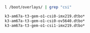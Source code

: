 <CodeGroup>

  ```bash Terminal
  l /boot/overlays/ | grep "csi"
  ```

  ```bash Output
  k3-am67a-t3-gem-o1-csi0-imx219.dtbo*
  k3-am67a-t3-gem-o1-csi0-ov5640.dtbo*
  k3-am67a-t3-gem-o1-csi1-imx219.dtbo*
  ```

</CodeGroup>
